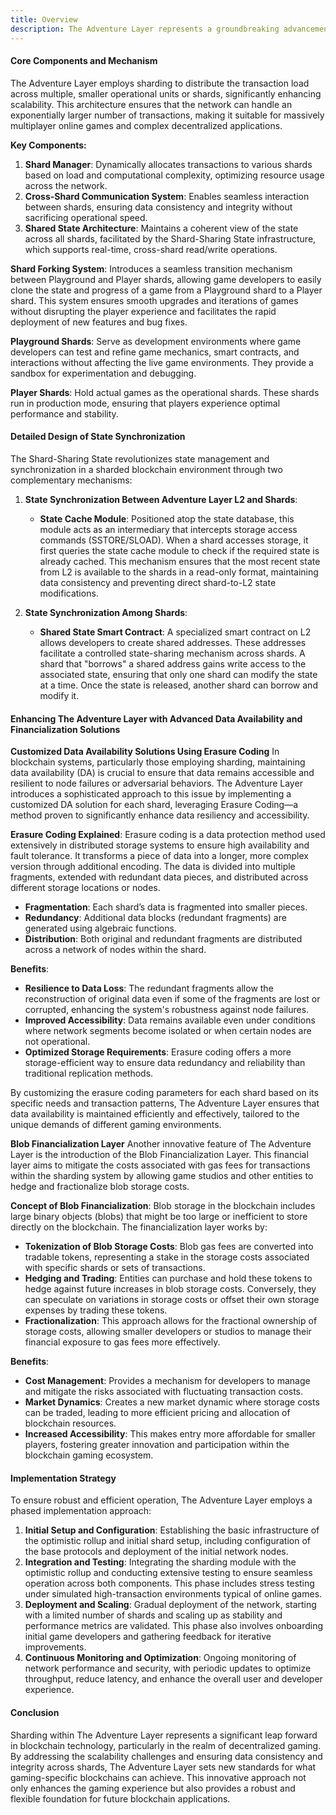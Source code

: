 ```yaml
---
title: Overview
description: The Adventure Layer represents a groundbreaking advancement in blockchain technology, specifically tailored to meet the demands of the rapidly growing web3 gaming industry. Traditional blockchain platforms often struggle with scalability and efficient transaction processing, especially in the context of fully onchain games (FOCGs). The Adventure Layer addresses these challenges by leveraging an Optimistic rollup framework combined with a sophisticated sharding architecture, known as the Shard-Sharing State. This innovative approach aims to provide a scalable, efficient, and secure gaming environment that maintains the principles of decentralization inherent to blockchain technology. The sharding architecture is based on `Arbitrum`.
---
```


#### Core Components and Mechanism

The Adventure Layer employs sharding to distribute the transaction load across multiple, smaller operational units or shards, significantly enhancing scalability. This architecture ensures that the network can handle an exponentially larger number of transactions, making it suitable for massively multiplayer online games and complex decentralized applications.

**Key Components:**

1. **Shard Manager**: Dynamically allocates transactions to various shards based on load and computational complexity, optimizing resource usage across the network.
2. **Cross-Shard Communication System**: Enables seamless interaction between shards, ensuring data consistency and integrity without sacrificing operational speed.
3. **Shared State Architecture**: Maintains a coherent view of the state across all shards, facilitated by the Shard-Sharing State infrastructure, which supports real-time, cross-shard read/write operations.

**Shard Forking System**: Introduces a seamless transition mechanism between Playground and Player shards, allowing game developers to easily clone the state and progress of a game from a Playground shard to a Player shard. This system ensures smooth upgrades and iterations of games without disrupting the player experience and facilitates the rapid deployment of new features and bug fixes.

**Playground Shards**: Serve as development environments where game developers can test and refine game mechanics, smart contracts, and interactions without affecting the live game environments. They provide a sandbox for experimentation and debugging.

**Player Shards**: Hold actual games as the operational shards. These shards run in production mode, ensuring that players experience optimal performance and stability.

#### Detailed Design of State Synchronization

The Shard-Sharing State revolutionizes state management and synchronization in a sharded blockchain environment through two complementary mechanisms:

1. **State Synchronization Between Adventure Layer L2 and Shards**:
    
    - **State Cache Module**: Positioned atop the state database, this module acts as an intermediary that intercepts storage access commands (SSTORE/SLOAD). When a shard accesses storage, it first queries the state cache module to check if the required state is already cached. This mechanism ensures that the most recent state from L2 is available to the shards in a read-only format, maintaining data consistency and preventing direct shard-to-L2 state modifications.
2. **State Synchronization Among Shards**:
    
    - **Shared State Smart Contract**: A specialized smart contract on L2 allows developers to create shared addresses. These addresses facilitate a controlled state-sharing mechanism across shards. A shard that "borrows" a shared address gains write access to the associated state, ensuring that only one shard can modify the state at a time. Once the state is released, another shard can borrow and modify it.

#### Enhancing The Adventure Layer with Advanced Data Availability and Financialization Solutions

**Customized Data Availability Solutions Using Erasure Coding** In blockchain systems, particularly those employing sharding, maintaining data availability (DA) is crucial to ensure that data remains accessible and resilient to node failures or adversarial behaviors. The Adventure Layer introduces a sophisticated approach to this issue by implementing a customized DA solution for each shard, leveraging Erasure Coding—a method proven to significantly enhance data resiliency and accessibility.

**Erasure Coding Explained**: Erasure coding is a data protection method used extensively in distributed storage systems to ensure high availability and fault tolerance. It transforms a piece of data into a longer, more complex version through additional encoding. The data is divided into multiple fragments, extended with redundant data pieces, and distributed across different storage locations or nodes.

- **Fragmentation**: Each shard’s data is fragmented into smaller pieces.
- **Redundancy**: Additional data blocks (redundant fragments) are generated using algebraic functions.
- **Distribution**: Both original and redundant fragments are distributed across a network of nodes within the shard.

**Benefits**:

- **Resilience to Data Loss**: The redundant fragments allow the reconstruction of original data even if some of the fragments are lost or corrupted, enhancing the system's robustness against node failures.
- **Improved Accessibility**: Data remains available even under conditions where network segments become isolated or when certain nodes are not operational.
- **Optimized Storage Requirements**: Erasure coding offers a more storage-efficient way to ensure data redundancy and reliability than traditional replication methods.

By customizing the erasure coding parameters for each shard based on its specific needs and transaction patterns, The Adventure Layer ensures that data availability is maintained efficiently and effectively, tailored to the unique demands of different gaming environments.

**Blob Financialization Layer** Another innovative feature of The Adventure Layer is the introduction of the Blob Financialization Layer. This financial layer aims to mitigate the costs associated with gas fees for transactions within the sharding system by allowing game studios and other entities to hedge and fractionalize blob storage costs.

**Concept of Blob Financialization**: Blob storage in the blockchain includes large binary objects (blobs) that might be too large or inefficient to store directly on the blockchain. The financialization layer works by:

- **Tokenization of Blob Storage Costs**: Blob gas fees are converted into tradable tokens, representing a stake in the storage costs associated with specific shards or sets of transactions.
- **Hedging and Trading**: Entities can purchase and hold these tokens to hedge against future increases in blob storage costs. Conversely, they can speculate on variations in storage costs or offset their own storage expenses by trading these tokens.
- **Fractionalization**: This approach allows for the fractional ownership of storage costs, allowing smaller developers or studios to manage their financial exposure to gas fees more effectively.

**Benefits**:

- **Cost Management**: Provides a mechanism for developers to manage and mitigate the risks associated with fluctuating transaction costs.
- **Market Dynamics**: Creates a new market dynamic where storage costs can be traded, leading to more efficient pricing and allocation of blockchain resources.
- **Increased Accessibility**: This makes entry more affordable for smaller players, fostering greater innovation and participation within the blockchain gaming ecosystem.

#### Implementation Strategy

To ensure robust and efficient operation, The Adventure Layer employs a phased implementation approach:

1. **Initial Setup and Configuration**: Establishing the basic infrastructure of the optimistic rollup and initial shard setup, including configuration of the base protocols and deployment of the initial network nodes.
2. **Integration and Testing**: Integrating the sharding module with the optimistic rollup and conducting extensive testing to ensure seamless operation across both components. This phase includes stress testing under simulated high-transaction environments typical of online games.
3. **Deployment and Scaling**: Gradual deployment of the network, starting with a limited number of shards and scaling up as stability and performance metrics are validated. This phase also involves onboarding initial game developers and gathering feedback for iterative improvements.
4. **Continuous Monitoring and Optimization**: Ongoing monitoring of network performance and security, with periodic updates to optimize throughput, reduce latency, and enhance the overall user and developer experience.

#### Conclusion

Sharding within The Adventure Layer represents a significant leap forward in blockchain technology, particularly in the realm of decentralized gaming. By addressing the scalability challenges and ensuring data consistency and integrity across shards, The Adventure Layer sets new standards for what gaming-specific blockchains can achieve. This innovative approach not only enhances the gaming experience but also provides a robust and flexible foundation for future blockchain applications.
